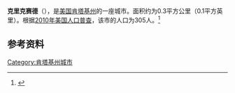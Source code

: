 {{Infobox City 
|chinese_name = 克里克赛德
|official_name = Creekside
|image_flag = 
|image_seal = 
|image_skyline = 
|image_map = <!-- 檔案不存在 KYMap-doton-Creekside.PNG -->
|map_caption =
|subdivision_type = [[國家|國家]]
|subdivision_name = {{USA}}
|leader_title = 
|leader_name = 
|subdivision_type1 = [[美國行政區劃|州]]
|subdivision_name1 = [[肯塔基州|肯塔基州]]
|subdivision_type2 = [[肯塔基州行政区划|县]]
|subdivision_name2 = Jefferson
|found_date = 
|area_total = 0.3
|area_land = 
|area_water = 
|population_as_of = 2010
|population_total = 305
|population_density = 
|timezone = 
|utc_offset = 
|timezone_DST = 
|utc_offset_DST = 
}}

'''克里克赛德'''（{{lang-en|'''Creekside'''}}），是[[美国|美国]][[肯塔基州|肯塔基州]]的一座城市。面积约为0.3平方公里（0.1平方英里）。根据[[2010年美国人口普查|2010年美国人口普查]]，该市的人口为305人。<ref name=census>{{cite web |url = http://www.census.gov/prod/www/abs/decennial/ |title = Census of Population and Housing |publisher = U.S. Census Bureau |accessdate = November 18, 2011 |archive-url = https://web.archive.org/web/20060208103743/http://www.census.gov/prod/www/abs/decennial/ |archive-date = 2006-02-08 |dead-url = yes }}</ref>

== 参考资料 ==
{{reflist}}

[[Category:肯塔基州城市|Category:肯塔基州城市]]

{{Kentucky-stub}}